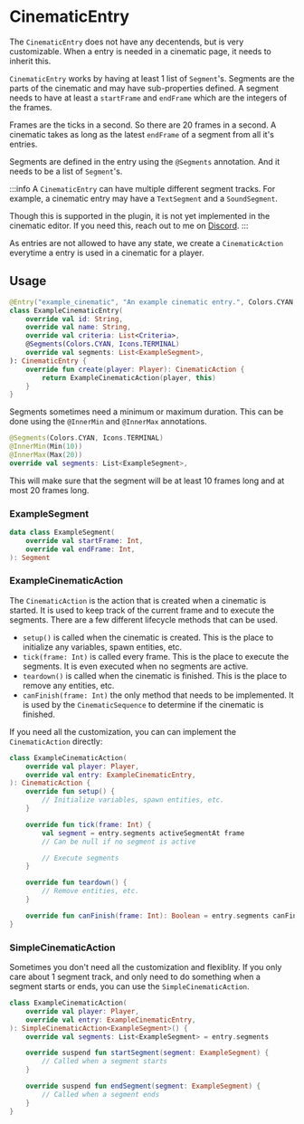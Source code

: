 # CinematicEntry

The `CinematicEntry` does not have any decentends, but is very customizable. When a entry is needed in a cinematic page, it needs to inherit this.

`CinematicEntry` works by having at least 1 list of `Segment`'s. Segments are the parts of the cinematic and may have sub-properties defined. A segment needs to have at least a `startFrame` and `endFrame` which are the integers of the frames.

Frames are the ticks in a second. So there are 20 frames in a second. A cinematic takes as long as the latest `endFrame` of a segment from all it's entries.

Segments are defined in the entry using the `@Segments` annotation. And it needs to be a list of `Segment`'s.


:::info
A `CinematicEntry` can have multiple different segment tracks. 
For example, a cinematic entry may have a `TextSegment` and a `SoundSegment`. 

Though this is supported in the plugin, it is not yet implemented in the cinematic editor.
If you need this, reach out to me on [Discord](https://discord.gg/HtbKyuDDBw).
:::

As entries are not allowed to have any state, we create a `CinematicAction` everytime a entry is used in a cinematic for a player.

## Usage
```kotlin
@Entry("example_cinematic", "An example cinematic entry.", Colors.CYAN, Icons.TERMINAL)
class ExampleCinematicEntry(
    override val id: String,
    override val name: String,
    override val criteria: List<Criteria>,
    @Segments(Colors.CYAN, Icons.TERMINAL)
    override val segments: List<ExampleSegment>,
): CinematicEntry {
    override fun create(player: Player): CinematicAction {
        return ExampleCinematicAction(player, this)
    }
}
```

Segments sometimes need a minimum or maximum duration. This can be done using the `@InnerMin` and `@InnerMax` annotations. 

```kotlin
@Segments(Colors.CYAN, Icons.TERMINAL)
@InnerMin(Min(10))
@InnerMax(Max(20))
override val segments: List<ExampleSegment>,
```

This will make sure that the segment will be at least 10 frames long and at most 20 frames long.

### ExampleSegment
```kotlin
data class ExampleSegment(
    override val startFrame: Int,
    override val endFrame: Int,
): Segment
```

### ExampleCinematicAction

The `CinematicAction` is the action that is created when a cinematic is started. It is used to keep track of the current frame and to execute the segments.
There are a few different lifecycle methods that can be used.

- `setup()` is called when the cinematic is created. This is the place to initialize any variables, spawn entities, etc.
- `tick(frame: Int)` is called every frame. This is the place to execute the segments. It is even executed when no segments are active.
- `teardown()` is called when the cinematic is finished. This is the place to remove any entities, etc.
- `canFinish(frame: Int)` the only method that needs to be implemented. It is used by the `CinematicSequence` to determine if the cinematic is finished.

If you need all the customization, you can can implement the `CinematicAction` directly:

```kotlin
class ExampleCinematicAction(
    override val player: Player,
    override val entry: ExampleCinematicEntry,
): CinematicAction {
    override fun setup() {
        // Initialize variables, spawn entities, etc.
    }

    override fun tick(frame: Int) {
        val segment = entry.segments activeSegmentAt frame
        // Can be null if no segment is active

        // Execute segments
    }

    override fun teardown() {
        // Remove entities, etc.
    }

    override fun canFinish(frame: Int): Boolean = entry.segments canFinishAt frame
}
```

### SimpleCinematicAction
Sometimes you don't need all the customization and flexiblity. If you only care about 1 segment track, and only need to do something when a segment starts or ends, you can use the `SimpleCinematicAction`.

```kotlin
class ExampleCinematicAction(
    override val player: Player,
    override val entry: ExampleCinematicEntry,
): SimpleCinematicAction<ExampleSegment>() {
    override val segments: List<ExampleSegment> = entry.segments

    override suspend fun startSegment(segment: ExampleSegment) {
        // Called when a segment starts
    }

    override suspend fun endSegment(segment: ExampleSegment) {
        // Called when a segment ends
    }
}
```



